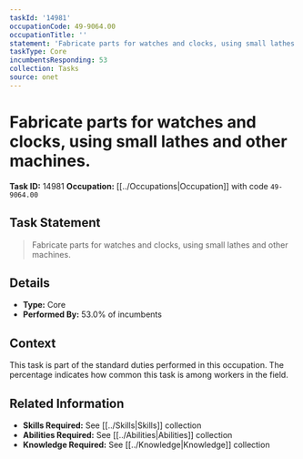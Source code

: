 ```yaml
---
taskId: '14981'
occupationCode: 49-9064.00
occupationTitle: ''
statement: 'Fabricate parts for watches and clocks, using small lathes and other machines.'
taskType: Core
incumbentsResponding: 53
collection: Tasks
source: onet
---
```

# Fabricate parts for watches and clocks, using small lathes and other machines.

**Task ID:** 14981
**Occupation:** [[../Occupations|Occupation]] with code `49-9064.00`

## Task Statement

> Fabricate parts for watches and clocks, using small lathes and other machines.

## Details

- **Type:** Core
- **Performed By:** 53.0% of incumbents

## Context

This task is part of the standard duties performed in this occupation. The percentage indicates how common this task is among workers in the field.

## Related Information

- **Skills Required:** See [[../Skills|Skills]] collection
- **Abilities Required:** See [[../Abilities|Abilities]] collection
- **Knowledge Required:** See [[../Knowledge|Knowledge]] collection

